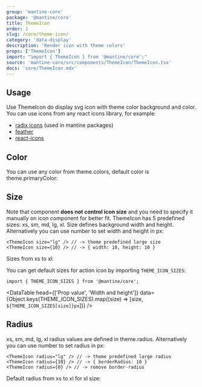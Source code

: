 ```yaml
---
group: 'mantine-core'
package: '@mantine/core'
title: ThemeIcon
order: 1
slug: /core/theme-icon/
category: 'data-display'
description: 'Render icon with theme colors'
props: ['ThemeIcon']
import: "import { ThemeIcon } from '@mantine/core';"
source: 'mantine-core/src/components/ThemeIcon/ThemeIcon.tsx'
docs: 'core/ThemeIcon.mdx'
---
```



## Usage

Use ThemeIcon do display svg icon with theme color background and color. You can use icons from any react icons library, for example:

- [radix icons](https://icons.modulz.app/) (used in mantine packages)
- [feather](https://feathericons.com/)
- [react-icons](https://react-icons.github.io/react-icons)

<Demo data={ThemeIconDemos.configurator} />

## Color

You can use any color from <GatsbyLink to="/pages/theming/#colors">theme.colors</GatsbyLink>,
default color is <GatsbyLink to="/pages/theming/#primary-color">theme.primaryColor</GatsbyLink>:

<Demo data={ThemeIconDemos.colors} />

## Size

Note that component **does not control icon size** and you need to specify it manually on icon component for better fit.
ThemeIcon has 5 predefined sizes: xs, sm, md, lg, xl. Size defines background width and height.
Alternatively you can use number to set width and height in px:

```tsx
<ThemeIcon size="lg" /> // -> theme predefined large size
<ThemeIcon size={10} /> // -> { width: 10, height: 10 }
```

Sizes from xs to xl:

<Demo data={ThemeIconDemos.sizes} />

You can get default sizes for action icon by importing `THEME_ICON_SIZES`:

```tsx
import { THEME_ICON_SIZES } from '@mantine/core';
```

<DataTable
  head={['Prop value', 'Width and height']}
  data={Object.keys(THEME_ICON_SIZES).map((size) => [size, `${THEME_ICON_SIZES[size]}px`])}
/>

## Radius

xs, sm, md, lg, xl radius values are defined in <GatsbyLink to="/pages/theming/">theme.radius</GatsbyLink>.
Alternatively you can use number to set radius in px:

```tsx
<ThemeIcon radius="lg" /> // -> theme predefined large radius
<ThemeIcon radius={10} /> // -> { borderRadius: 10 }
<ThemeIcon radius={0} /> // -> remove border-radius
```

Default radius from xs to xl for xl size:

<Demo data={ThemeIconDemos.radius} />
